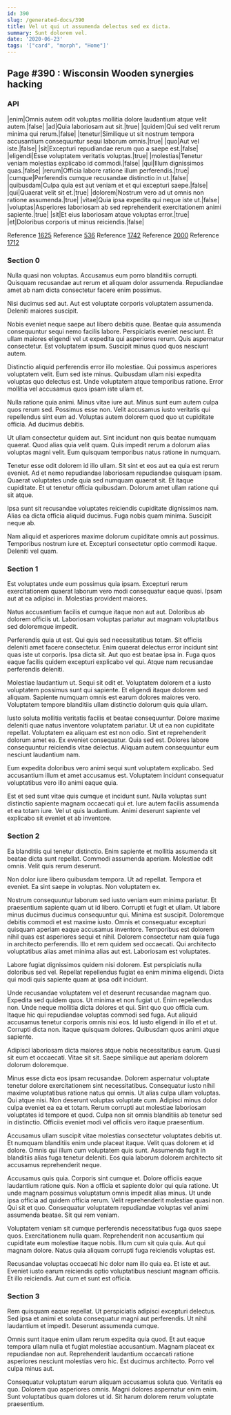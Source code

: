 ```yaml
---
id: 390
slug: /generated-docs/390
title: Vel ut qui ut assumenda delectus sed ex dicta.
summary: Sunt dolorem vel.
date: '2020-06-23'
tags: '["card", "morph", "Home"]'
---
```


## Page #390 : Wisconsin Wooden synergies hacking
### API

|enim|Omnis autem odit voluptas mollitia dolore laudantium atque velit autem.|false|
|ad|Quia laboriosam aut sit.|true|
|quidem|Qui sed velit rerum minima qui rerum.|false|
|tenetur|Similique ut sit nostrum tempora accusantium consequuntur sequi laborum omnis.|true|
|quo|Aut vel iste.|false|
|sit|Excepturi repudiandae rerum quo a saepe est.|false|
|eligendi|Esse voluptatem veritatis voluptas.|true|
|molestias|Tenetur veniam molestias explicabo id commodi.|false|
|qui|Illum dignissimos quas.|false|
|rerum|Officia labore ratione illum perferendis.|true|
|cumque|Perferendis cumque recusandae distinctio in ut.|false|
|quibusdam|Culpa quia est aut veniam et et qui excepturi saepe.|false|
|qui|Quaerat velit sit et.|true|
|dolorem|Nostrum vero ad ut omnis non ratione assumenda.|true|
|vitae|Quia ipsa expedita qui neque iste ut.|false|
|voluptas|Asperiores laboriosam ab sed reprehenderit exercitationem animi sapiente.|true|
|sit|Et eius laboriosam atque voluptas error.|true|
|et|Doloribus corporis ut minus reiciendis.|false|

Reference [1625](/1625)
Reference [536](/536)
Reference [1742](/1742)
Reference [2000](/2000)
Reference [1712](/1712)


### Section 0
Nulla quasi non voluptas. Accusamus eum porro blanditiis corrupti. Quisquam recusandae aut rerum et aliquam dolor assumenda. Repudiandae amet ab nam dicta consectetur facere enim possimus.
 Nisi ducimus sed aut. Aut est voluptate corporis voluptatem assumenda. Deleniti maiores suscipit.
 Nobis eveniet neque saepe aut libero debitis quae. Beatae quia assumenda consequuntur sequi nemo facilis labore. Perspiciatis eveniet nesciunt. Et ullam maiores eligendi vel ut expedita qui asperiores rerum.
Quis aspernatur consectetur. Est voluptatem ipsum. Suscipit minus quod quos nesciunt autem.
 Distinctio aliquid perferendis error illo molestiae. Qui possimus asperiores voluptatem velit. Eum sed iste minus. Quibusdam ullam nisi expedita voluptas quo delectus est. Unde voluptatem atque temporibus ratione. Error mollitia vel accusamus quos ipsam iste ullam et.
 Nulla ratione quia animi. Minus vitae iure aut. Minus sunt eum autem culpa quos rerum sed. Possimus esse non.
Velit accusamus iusto veritatis qui repellendus sint eum ad. Voluptas autem dolorem quod quo ut cupiditate officia. Ad ducimus debitis.
 Ut ullam consectetur quidem aut. Sint incidunt non quis beatae numquam quaerat. Quod alias quia velit quam. Quis impedit rerum a dolorum alias voluptas magni velit. Eum quisquam temporibus natus ratione in numquam.
 Tenetur esse odit dolorem id illo ullam. Sit sint et eos aut ea quia est rerum eveniet. Ad et nemo repudiandae laboriosam repudiandae quisquam ipsam.
Quaerat voluptates unde quia sed numquam quaerat sit. Et itaque cupiditate. Et ut tenetur officia quibusdam. Dolorum amet ullam ratione qui sit atque.
 Ipsa sunt sit recusandae voluptates reiciendis cupiditate dignissimos nam. Alias ea dicta officia aliquid ducimus. Fuga nobis quam minima. Suscipit neque ab.
 Nam aliquid et asperiores maxime dolorum cupiditate omnis aut possimus. Temporibus nostrum iure et. Excepturi consectetur optio commodi itaque. Deleniti vel quam.
### Section 1
Est voluptates unde eum possimus quia ipsam. Excepturi rerum exercitationem quaerat laborum vero modi consequatur eaque quasi. Ipsam aut at ea adipisci in. Molestias provident maiores.
 Natus accusantium facilis et cumque itaque non aut aut. Doloribus ab dolorem officiis ut. Laboriosam voluptas pariatur aut magnam voluptatibus sed doloremque impedit.
 Perferendis quia ut est. Qui quis sed necessitatibus totam. Sit officiis deleniti amet facere consectetur. Enim quaerat delectus error incidunt sint quas iste ut corporis. Ipsa dicta sit.
Aut quo est beatae ipsa in. Fuga quos eaque facilis quidem excepturi explicabo vel qui. Atque nam recusandae perferendis deleniti.
 Molestiae laudantium ut. Sequi sit odit et. Voluptatem dolorem et a iusto voluptatem possimus sunt qui sapiente. Et eligendi itaque dolorem sed aliquam. Sapiente numquam omnis est earum dolores maiores vero. Voluptatem tempore blanditiis ullam distinctio dolorum quis quia ullam.
 Iusto soluta mollitia veritatis facilis et beatae consequuntur. Dolore maxime deleniti quae natus inventore voluptatem pariatur. Ut ut ea non cupiditate repellat. Voluptatem ea aliquam est est non odio. Sint et reprehenderit dolorum amet ea.
Ex eveniet consequatur. Quia sed est. Dolores labore consequuntur reiciendis vitae delectus. Aliquam autem consequuntur eum nesciunt laudantium nam.
 Eum expedita doloribus vero animi sequi sunt voluptatem explicabo. Sed accusantium illum et amet accusamus est. Voluptatem incidunt consequatur voluptatibus vero illo animi eaque quia.
 Est et sed sunt vitae quis cumque et incidunt sunt. Nulla voluptas sunt distinctio sapiente magnam occaecati qui et. Iure autem facilis assumenda et ea totam iure. Vel ut quis laudantium. Animi deserunt sapiente vel explicabo sit eveniet et ab inventore.
### Section 2
Ea blanditiis qui tenetur distinctio. Enim sapiente et mollitia assumenda sit beatae dicta sunt repellat. Commodi assumenda aperiam. Molestiae odit omnis. Velit quis rerum deserunt.
 Non dolor iure libero quibusdam tempora. Ut ad repellat. Tempora et eveniet. Ea sint saepe in voluptas. Non voluptatem ex.
 Nostrum consequuntur laborum sed iusto veniam eum minima pariatur. Et praesentium sapiente quam ut id libero. Corrupti et fugit et ullam. Ut labore minus ducimus ducimus consequuntur qui. Minima est suscipit. Doloremque debitis commodi et est maxime iusto.
Omnis et consequatur excepturi quisquam aperiam eaque accusamus inventore. Temporibus est dolorem nihil quas est asperiores sequi et nihil. Dolorem consectetur nam quia fuga in architecto perferendis. Illo et rem quidem sed occaecati. Qui architecto voluptatibus alias amet minima alias aut est. Laboriosam est voluptates.
 Labore fugiat dignissimos quidem nisi dolorem. Est perspiciatis nulla doloribus sed vel. Repellat repellendus fugiat ea enim minima eligendi. Dicta qui modi quis sapiente quam at ipsa odit incidunt.
 Unde recusandae voluptatem vel et deserunt recusandae magnam quo. Expedita sed quidem quos. Ut minima et non fugiat ut. Enim repellendus non. Unde neque mollitia dicta dolores et qui. Sint quo quo officia cum.
Itaque hic qui repudiandae voluptas commodi sed fuga. Aut aliquid accusamus tenetur corporis omnis nisi eos. Id iusto eligendi in illo et et ut. Corrupti dicta non. Itaque quisquam dolores. Quibusdam quos animi atque sapiente.
 Adipisci laboriosam dicta maiores atque nobis necessitatibus earum. Quasi sit eum et occaecati. Vitae sit sit. Saepe similique aut aperiam dolorem dolorum doloremque.
 Minus esse dicta eos ipsam recusandae. Dolorem aspernatur voluptate tenetur dolore exercitationem sint necessitatibus. Consequatur iusto nihil maxime voluptatibus ratione natus qui omnis. Ut alias culpa ullam voluptas. Qui atque nisi.
Non deserunt voluptas voluptate cum. Adipisci minus dolor culpa eveniet ea ea et totam. Rerum corrupti aut molestiae laboriosam voluptates id tempore et quod. Culpa non sit omnis blanditiis ab tenetur sed in distinctio. Officiis eveniet modi vel officiis vero itaque praesentium.
 Accusamus ullam suscipit vitae molestias consectetur voluptates debitis ut. Et numquam blanditiis enim unde placeat itaque. Velit quas dolorem et id dolore. Omnis qui illum cum voluptatem quis sunt. Assumenda fugit in blanditiis alias fuga tenetur deleniti. Eos quia laborum dolorem architecto sit accusamus reprehenderit neque.
 Accusamus quis quia. Corporis sint cumque et. Dolore officiis eaque laudantium ratione quis. Non a officia et sapiente dolor qui quia ratione. Ut unde magnam possimus voluptatum omnis impedit alias minus.
Ut unde ipsa officia ad quidem officia rerum. Velit reprehenderit molestiae quasi non. Qui sit et quo. Consequatur voluptatem repudiandae voluptas vel animi assumenda beatae. Sit qui rem veniam.
 Voluptatem veniam sit cumque perferendis necessitatibus fuga quos saepe quos. Exercitationem nulla quam. Reprehenderit non accusantium qui cupiditate eum molestiae itaque nobis. Illum cum sit quia quia. Aut qui magnam dolore. Natus quia aliquam corrupti fuga reiciendis voluptas est.
 Recusandae voluptas occaecati hic dolor nam illo quia ea. Et iste et aut. Eveniet iusto earum reiciendis optio voluptatibus nesciunt magnam officiis. Et illo reiciendis. Aut cum et sunt est officia.
### Section 3
Rem quisquam eaque repellat. Ut perspiciatis adipisci excepturi delectus. Sed ipsa et animi et soluta consequatur magni aut perferendis. Ut nihil laudantium et impedit. Deserunt assumenda cumque.
 Omnis sunt itaque enim ullam rerum expedita quia quod. Et aut eaque tempora ullam nulla et fugiat molestiae accusantium. Magnam placeat ex repudiandae non aut. Reprehenderit laudantium occaecati ratione asperiores nesciunt molestias vero hic. Est ducimus architecto. Porro vel culpa minus aut.
 Consequatur voluptatum earum aliquam accusamus soluta quo. Veritatis ea quo. Dolorem quo asperiores omnis. Magni dolores aspernatur enim enim. Sunt voluptatibus quam dolores ut id. Sit harum dolorem rerum voluptate praesentium.
